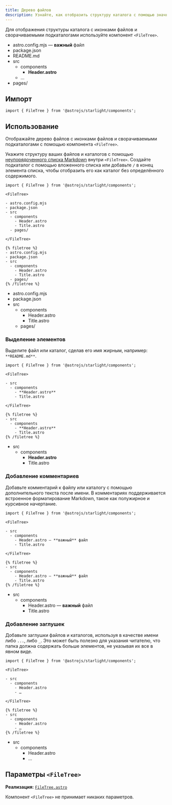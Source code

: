 ```yaml
---
title: Дерево файлов
description: Узнайте, как отобразить структуру каталога с помощью значков файлов и сворачиваемых подкаталогов в Starlight.
---
```



Для отображения структуры каталога с иконками файлов и сворачиваемыми подкаталогами используйте компонент `<FileTree>`.


<Preview>

<FileTree slot="preview">

- astro.config.mjs — **важный** файл
- package.json
- README.md
- src
  - components
    - **Header.astro**
  - …
- pages/

</FileTree>

</Preview>

## Импорт

```tsx
import { FileTree } from '@astrojs/starlight/components';
```

## Использование

Отображайте дерево файлов с иконками файлов и сворачиваемыми подкаталогами с помощью компонента `<FileTree>`.

Укажите структуру ваших файлов и каталогов с помощью [неупорядоченного списка Markdown](https://www.markdownguide.org/basic-syntax/#unordered-lists) внутри `<FileTree>`.
Создайте подкаталог с помощью вложенного списка или добавьте `/` в конец элемента списка, чтобы отобразить его как каталог без определённого содержимого.

<Preview>

```mdx
import { FileTree } from '@astrojs/starlight/components';

<FileTree>

- astro.config.mjs
- package.json
- src
  - components
    - Header.astro
    - Title.astro
  - pages/

</FileTree>
```

<Fragment slot="markdoc">

```markdoc
{% filetree %}
- astro.config.mjs
- package.json
- src
  - components
    - Header.astro
    - Title.astro
  - pages/
{% /filetree %}
```

</Fragment>

<FileTree slot="preview">

- astro.config.mjs
- package.json
- src
  - components
    - Header.astro
    - Title.astro
  - pages/

</FileTree>

</Preview>

### Выделение элементов

Выделите файл или каталог, сделав его имя жирным, например: `**README.md**`.

<Preview>

```mdx {7}
import { FileTree } from '@astrojs/starlight/components';

<FileTree>

- src
  - components
    - **Header.astro**
    - Title.astro

</FileTree>
```

<Fragment slot="markdoc">

```markdoc {4}
{% filetree %}
- src
  - components
    - **Header.astro**
    - Title.astro
{% /filetree %}
```

</Fragment>

<FileTree slot="preview">

- src
  - components
    - **Header.astro**
    - Title.astro

</FileTree>

</Preview>

### Добавление комментариев

Добавьте комментарий к файлу или каталогу с помощью дополнительного текста после имени.
В комментариях поддерживается встроенное форматирование Markdown, такое как полужирное и курсивное начертание.

<Preview>

```mdx {7}
import { FileTree } from '@astrojs/starlight/components';

<FileTree>

- src
  - components
    - Header.astro — **важный** файл
    - Title.astro

</FileTree>
```

<Fragment slot="markdoc">

```markdoc {4}
{% filetree %}
- src
  - components
    - Header.astro — **важный** файл
    - Title.astro
{% /filetree %}
```

</Fragment>

<FileTree slot="preview">

- src
  - components
    - Header.astro — **важный** файл
    - Title.astro

</FileTree>

</Preview>

### Добавление заглушек

Добавьте заглушки файлов и каталогов, используя в качестве имени либо `...`, либо `_`.
Это может быть полезно для указания читателю, что папка должна содержать больше элементов, не указывая их все в явном виде.

<Preview>

```mdx {8}
import { FileTree } from '@astrojs/starlight/components';

<FileTree>

- src
  - components
    - Header.astro
    - …

</FileTree>
```

<Fragment slot="markdoc">

```markdoc {5}
{% filetree %}
- src
  - components
    - Header.astro
    - …
{% /filetree %}
```

</Fragment>

<FileTree slot="preview">

- src
  - components
    - Header.astro
    - …

</FileTree>

</Preview>

## Параметры `<FileTree>`

**Реализация:** [`FileTree.astro`](https://github.com/withastro/starlight/blob/main/packages/starlight/user-components/FileTree.astro)

Компонент `<FileTree>` не принимает никаких параметров.
